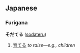 == Japanese ==
=== Furigana ===
'''そだてる''' ([[sodateru]])

#[[育てる]] ''to raise&mdash;e.g., children''